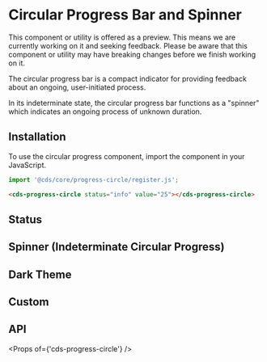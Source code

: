 
<Meta title="Components/Circular Progress" />

# Circular Progress Bar and Spinner

<cds-alert-group status="warning" cds-layout="m-b:lg">
  <cds-alert>
    This component or utility is offered as a preview. This means we are currently working on it and seeking feedback.
    Please be aware that this component or utility may have breaking changes before we finish working on it.
  </cds-alert>
</cds-alert-group>

The circular progress bar is a compact indicator for providing feedback about an ongoing, user-initiated process.

In its indeterminate state, the circular progress bar functions as a "spinner" which indicates an ongoing process of unknown duration.

## Installation

To use the circular progress component, import the component in your JavaScript.

```typescript
import '@cds/core/progress-circle/register.js';
```

```html
<cds-progress-circle status="info" value="25"></cds-progress-circle>
```

## Status

<Preview>
  <Story id="stories-circular-progress--status" />
</Preview>

## Spinner (Indeterminate Circular Progress)

<Preview>
  <Story id="stories-circular-progress--spinner" />
</Preview>

## Dark Theme

<Preview>
  <Story id="stories-circular-progress--dark-theme" />
</Preview>

## Custom

<Preview>
  <Story id="stories-circular-progress--custom" />
</Preview>

## API

<Props of={'cds-progress-circle'} />

